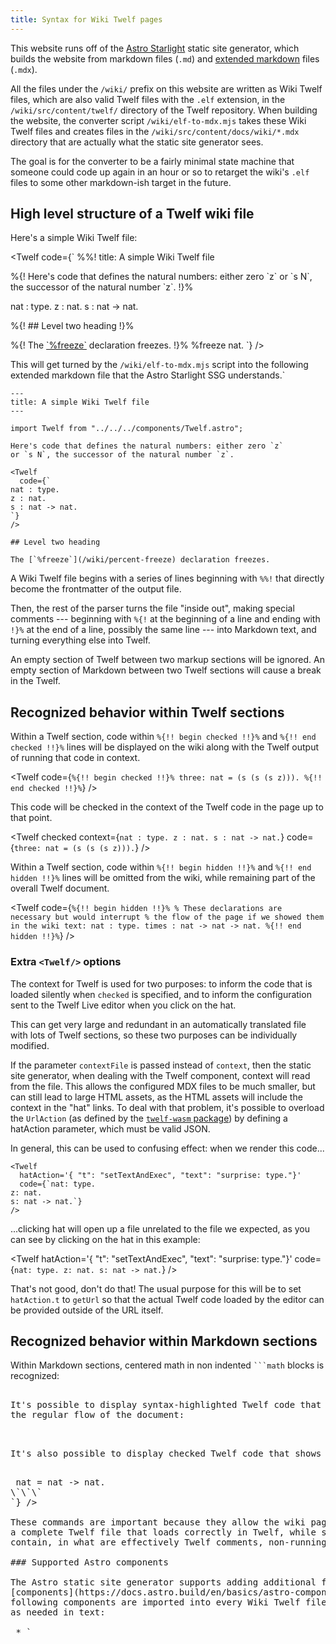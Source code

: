 ```yaml
---
title: Syntax for Wiki Twelf pages
---
```



This website runs off of the [Astro Starlight](https://starlight.astro.build/)
static site generator, which builds the website from markdown files (`.md`)
and [extended markdown](https://mdxjs.com/) files (`.mdx`).

All the files under the `/wiki/` prefix on this website are written as
Wiki Twelf files, which are also valid Twelf files with the `.elf` extension,
in the `/wiki/src/content/twelf/` directory of the Twelf repository. When
building the website, the converter script `/wiki/elf-to-mdx.mjs` takes these
Wiki Twelf files and creates files in the `/wiki/src/content/docs/wiki/*.mdx`
directory that are actually what the static site generator sees.

The goal is for the converter to be a fairly minimal state machine that
someone could code up again in an hour or so to retarget the wiki's `.elf`
files to some other markdown-ish target in the future.

## High level structure of a Twelf wiki file

Here's a simple Wiki Twelf file:

<Twelf code={`
%%! title: A simple Wiki Twelf file

%{! Here's code that defines the natural numbers: either zero \`z\`
or \`s N\`, the successor of the natural number \`z\`. !}%

nat : type.
z : nat.
s : nat -> nat.

%{! ## Level two heading !}%

%{! The [\`%freeze\`](/wiki/percent-freeze) declaration freezes. !}%
%freeze nat.
`} />

This will get turned by the `/wiki/elf-to-mdx.mjs` script into the following
extended markdown file that the Astro Starlight SSG understands.`

```mdx
---
title: A simple Wiki Twelf file
---

import Twelf from "../../../components/Twelf.astro";

Here's code that defines the natural numbers: either zero `z`
or `s N`, the successor of the natural number `z`.

<Twelf
  code={`
nat : type.
z : nat.
s : nat -> nat.
`}
/>

## Level two heading

The [`%freeze`](/wiki/percent-freeze) declaration freezes.
```

A Wiki Twelf file begins with a series of lines beginning with `%%!` that
directly become the frontmatter of the output file.

Then, the rest of the parser turns the file "inside out", making special
comments --- beginning with `%{!` at the beginning of a line and ending with
`!}%` at the end of a line, possibly the same line --- into Markdown text, and
turning everything else into Twelf.

An empty section of Twelf between two markup sections will be ignored. An
empty section of Markdown between two Twelf sections will cause a break
in the Twelf.

## Recognized behavior within Twelf sections

Within a Twelf section, code within `%{!! begin checked !!}%` and
`%{!! end checked !!}%` lines will be displayed on the wiki along with
the Twelf output of running that code in context.

<Twelf
  code={`
%{!! begin checked !!}%
three: nat = (s (s (s z))).
%{!! end checked !!}%
`}
/>

This code will be checked in the context of the Twelf code in the page up to
that point.

<Twelf
  checked
  context={`
nat : type.
z : nat.
s : nat -> nat.
`}
  code={`
three: nat = (s (s (s z))).
`}
/>

Within a Twelf section, code within `%{!! begin hidden !!}%` and
`%{!! end hidden !!}%` lines will be omitted from the wiki, while remaining
part of the overall Twelf document.

<Twelf
  code={`
%{!! begin hidden !!}%
% These declarations are necessary but would interrupt
% the flow of the page if we showed them in the wiki text:
nat : type.
times : nat -> nat -> nat.
%{!! end hidden !!}%
`}
/>

### Extra `<Twelf/>` options

The context for Twelf is used for two purposes: to inform the code that is loaded
silently when `checked` is specified, and to inform the configuration sent to
the Twelf Live editor when you click on the hat.

This can get very large and redundant in an automatically translated file with lots
of Twelf sections, so these two purposes can be individually modified.

If the parameter `contextFile` is passed instead of `context`, then the static site
generator, when dealing with the Twelf component, context will read from the file.
This allows the configured MDX files to be much smaller, but can still lead to large
HTML assets, as the HTML assets will include the context in the "hat" links. To deal
with that problem, it's possible to overload the `UrlAction` (as defined by the
[`twelf-wasm` package](https://www.npmjs.com/package/twelf-wasm)) by defining a
hatAction parameter, which must be valid JSON.

In general, this can be used to confusing effect: when we render this code...

```mdx
<Twelf
  hatAction='{ "t": "setTextAndExec", "text": "surprise: type."}'
  code={`nat: type.
z: nat.
s: nat -> nat.`}
/>
```

...clicking hat will open up a file unrelated to the file we expected, as you can
see by clicking on the hat in this example:

<Twelf
  hatAction='{ "t": "setTextAndExec", "text": "surprise: type."}'
  code={`nat: type.
z: nat.
s: nat -> nat.`}
/>

That's not good, don't do that!
The usual purpose for this will be to set `hatAction.t` to `getUrl` so that the actual
Twelf code loaded by the editor can be provided outside of the URL itself.

## Recognized behavior within Markdown sections

Within Markdown sections, centered math in non indented ` ```math `
blocks is recognized:

<pre set:text={`
\`\`\`math
\\bigvee_i \\mathcal{C}_i
\`\`\`
`} />

It's possible to display syntax-highlighted Twelf code that doesn't appear in
the regular flow of the document:

<pre set:text={`
\`\`\`twelf
% Don't do this, it will run forever:
loop : type.
fix : loop <- loop.
%solve x : loop.
\`\`\`
`} />

It's also possible to display checked Twelf code that shows its response:

<pre set:text={`
\`\`\`checkedtwelf
% This won't work at all.
nat : type.
%trustme nat -> nat = nat -> nat.
\`\`\`
`} />

These commands are important because they allow the wiki page itself to work as
a complete Twelf file that loads correctly in Twelf, while still being able to
contain, in what are effectively Twelf comments, non-running code examples. 

### Supported Astro components 

The Astro static site generator supports adding additional features using
[components](https://docs.astro.build/en/basics/astro-components/). The
following components are imported into every Wiki Twelf file and can be used
as needed in text:

 * `<Math>` components display inline math: 
   `<Math formula="e^{\pi \cdot i} = -1" />` renders as 
   <Math formula="e^{\pi \cdot i} = -1" />
 * `<Guide>` components display links to the pre-wiki Twelf documentation:
   `"<Guide chapter="6" section="32">Constraint domains</Guide>"`
   renders as
   "<Guide chapter="6" section="32">Constraint domains</Guide>"
 * `<Todo>` components display as red non-links, like this-page-does-not-exist
   links in MediaWiki software: `<Todo>Reversing the polarity</Todo>` renders
   as <Todo>Reversing the polarity</Todo>
 * `<Keyword>` components appear at the bottom of pages that describe Twelf
   directives: see the page for [`%covers`](/wiki/percent-covers/) for an
   example, which uses `<Keyword name="covers"/> 

Do not use `<Twelf>` or `<DisplayMath>` components in Wiki Twelf pages: 
these should only be introduced to Wiki Twelf pages by translating Twelf code
or from translating ```` ```twelf ````, ```` ```checkedtwelf ````, or
```` ```math ```` blocks. Avoid importing additional components into specific
Wiki Twelf pages: if more components are called for, they should be imported
globally by editing the `elf-to-mdx.mjs` script.
